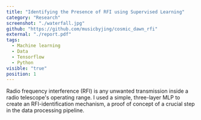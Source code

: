 ```yaml
---
title: "Identifying the Presence of RFI using Supervised Learning"
category: "Research"
screenshot: "./waterfall.jpg"
github: "https://github.com/musicbyjing/cosmic_dawn_rfi"
external: "./report.pdf"
tags:
  - Machine learning
  - Data
  - Tensorflow
  - Python
visible: "true"
position: 1
---
```


Radio frequency interference (RFI) is any unwanted transmission inside a radio telescope's operating range.
I used a simple, three-layer MLP to create an RFI-identification mechanism, a proof of concept of a crucial step
in the data processing pipeline.